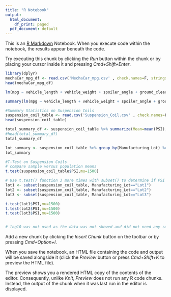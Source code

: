 ```yaml
---
title: "R Notebook"
output:
  html_document:
    df_print: paged
  pdf_document: default
---
```


This is an [R Markdown](http://rmarkdown.rstudio.com) Notebook. When you execute code within the notebook, the results appear beneath the code. 

Try executing this chunk by clicking the *Run* button within the chunk or by placing your cursor inside it and pressing *Cmd+Shift+Enter*. 

```r
library(dplyr)
mechaCar_mpg_df <- read.csv('MechaCar_mpg.csv' , check.names=F, stringsAsFactors = F)
head(mechaCar_mpg_df)
```


```r
lm(mpg ~ vehicle_length + vehicle_weight + spoiler_angle + ground_clearance + AWD,data=mechaCar_mpg_df) #generate multiple linear regression model

```


```r
summary(lm(mpg ~ vehicle_length + vehicle_weight + spoiler_angle + ground_clearance + AWD,data=mechaCar_mpg_df)) #generate summary statistics
```


```r
#Summary Statistics on Suspension Coils
suspension_coil_table <- read.csv('Suspension_Coil.csv' , check.names=F, stringsAsFactors = F)
head(suspension_coil_table)
```


```r
total_summary_df <- suspension_coil_table %>% summarize(Mean=mean(PSI), Median=median(PSI), Variance=var(PSI), SD=sd(PSI), .groups = 'keep') #create summary table
#head(total_summary_df)
total_summary_df
```


```r
lot_summary <- suspension_coil_table %>% group_by(Manufacturing_Lot) %>% summarize(Mean=mean(PSI), Median=median(PSI), Variance=var(PSI), SD=sd(PSI), .groups = 'keep') #create summary table
lot_summary

```


```r
#T-Test on Suspension Coils
# compare sample versus population means
t.test(suspension_coil_table$PSI,mu=1500)
```

```r
# Use t.test() function 3 more times with subset() to determine if PSI for each manufacturing lot is statistically different from the pop. mean of 1,500 PSI
lot1 <- subset(suspension_coil_table, Manufacturing_Lot=="Lot1")
lot2 <- subset(suspension_coil_table, Manufacturing_Lot=="Lot2")
lot3 <- subset(suspension_coil_table, Manufacturing_Lot=="Lot3")

t.test(lot1$PSI,mu=1500)
t.test(lot2$PSI,mu=1500)
t.test(lot3$PSI,mu=1500)


# log10 was not used as the data was not skewed and did not need any smoothing

```

Add a new chunk by clicking the *Insert Chunk* button on the toolbar or by pressing *Cmd+Option+I*.

When you save the notebook, an HTML file containing the code and output will be saved alongside it (click the *Preview* button or press *Cmd+Shift+K* to preview the HTML file). 

The preview shows you a rendered HTML copy of the contents of the editor. Consequently, unlike *Knit*, *Preview* does not run any R code chunks. Instead, the output of the chunk when it was last run in the editor is displayed.


